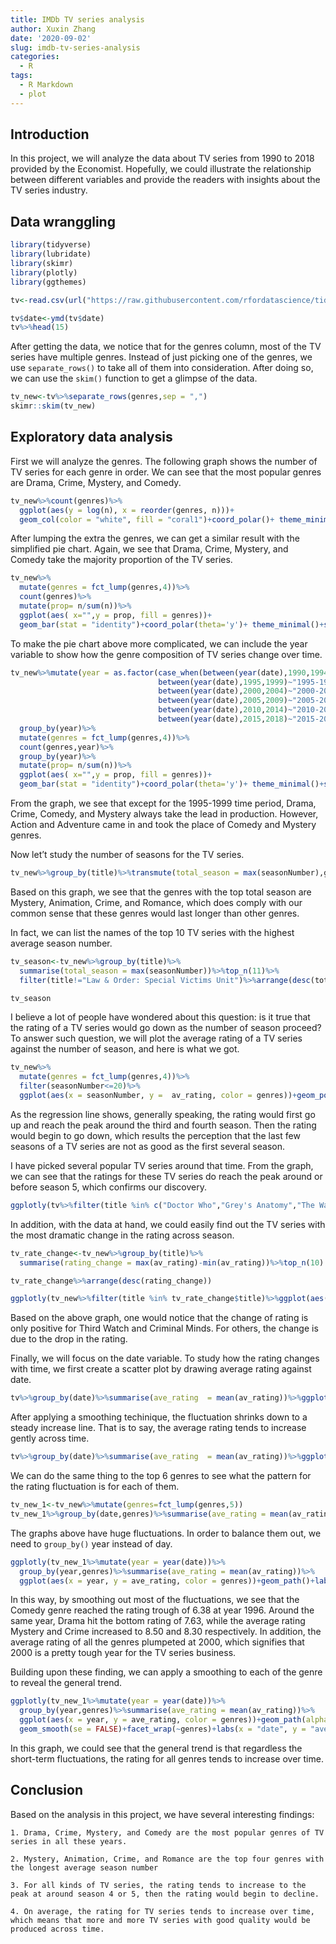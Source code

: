 ```yaml
---
title: IMDb TV series analysis
author: Xuxin Zhang
date: '2020-09-02'
slug: imdb-tv-series-analysis
categories:
  - R
tags:
  - R Markdown
  - plot
---
```

## Introduction
In this project, we will analyze the data about TV series from 1990 to 2018 provided by the Economist. Hopefully, we could illustrate the relationship between different variables and provide the readers with insights about the TV series industry. 

## Data wranggling
```r
library(tidyverse)
library(lubridate)
library(skimr)
library(plotly)
library(ggthemes)

tv<-read.csv(url("https://raw.githubusercontent.com/rfordatascience/tidytuesday/master/data/2019/2019-01-08/IMDb_Economist_tv_ratings.csv"))
```

```r
tv$date<-ymd(tv$date)
tv%>%head(15)
```

After getting the data, we notice that for the genres column, most of the TV series have multiple genres. Instead of just picking one of the genres, we use `separate_rows()` to take all of them into consideration. After doing so, we can use the `skim()` function to get a glimpse of the data.
```r
tv_new<-tv%>%separate_rows(genres,sep = ",")
skimr::skim(tv_new)
```

## Exploratory data analysis
First we will analyze the genres. The following graph shows the number of TV series for each genre in order. We can see that the most popular genres are Drama, Crime, Mystery, and Comedy. 
```r
tv_new%>%count(genres)%>%
  ggplot(aes(y = log(n), x = reorder(genres, n)))+
  geom_col(color = "white", fill = "coral1")+coord_polar()+ theme_minimal()+labs(title = "Genre composition of TV series",x = "genres", y = "log(n)")
```

After lumping the extra the genres, we can get a similar result with the simplified pie chart. Again, we see that Drama, Crime, Mystery, and Comedy take the majority proportion of the TV series. 
```r
tv_new%>%
  mutate(genres = fct_lump(genres,4))%>%
  count(genres)%>%
  mutate(prop= n/sum(n))%>%
  ggplot(aes( x="",y = prop, fill = genres))+
  geom_bar(stat = "identity")+coord_polar(theta='y')+ theme_minimal()+scale_fill_brewer(palette = "RdBu")+labs(y = "proportion", x= "",title = "Pie Chart for the genre composition of TV series")
```

To make the pie chart above more complicated, we can include the year variable to show how the genre composition of TV series change over time.
```r
tv_new%>%mutate(year = as.factor(case_when(between(year(date),1990,1994)~"1990-1994",
                                 between(year(date),1995,1999)~"1995-1999",
                                 between(year(date),2000,2004)~"2000-2004",
                                 between(year(date),2005,2009)~"2005-2009",
                                 between(year(date),2010,2014)~"2010-2014",
                                 between(year(date),2015,2018)~"2015-2018")))%>%
  group_by(year)%>%
  mutate(genres = fct_lump(genres,4))%>%
  count(genres,year)%>%
  group_by(year)%>%
  mutate(prop= n/sum(n))%>%
  ggplot(aes( x="",y = prop, fill = genres))+
  geom_bar(stat = "identity")+coord_polar(theta='y')+ theme_minimal()+scale_fill_brewer(palette = "RdBu")+facet_wrap(~year)+labs(y = "proportion", x ="", title = "Pie Chart for the genre composition of TV series")
```

From the graph, we see that except for the 1995-1999 time period, Drama, Crime, Comedy, and Mystery always take the lead in production. However, Action and Adventure came in and took the place of Comedy and Mystery genres. 


Now let't study the number of seasons for the TV series.
```r
tv_new%>%group_by(title)%>%transmute(total_season = max(seasonNumber),genres)%>%ggplot(aes(x = total_season, y = reorder(genres,total_season)))+geom_boxplot(fill = "coral1", outlier.alpha = 0.5, alpha=0.6)+scale_x_log10()+ theme_minimal()+labs(x = "number of season",  y = "genres", title = "Distribution of season number for different genres")
```

Based on this graph, we see that the genres with the top total season are Mystery, Animation, Crime, and Romance, which does comply with our common sense that these genres would last longer than other genres. 

In fact, we can list the names of the top 10 TV series with the highest average season number.
```r
tv_season<-tv_new%>%group_by(title)%>%
  summarise(total_season = max(seasonNumber))%>%top_n(11)%>%
  filter(title!="Law & Order: Special Victims Unit")%>%arrange(desc(total_season))

tv_season
```

I believe a lot of people have wondered about this question: is it true that the rating of a TV series would go down as the number of season proceed? To answer such question, we will plot the average rating of a TV series against the number of season, and here is what we got. 

```r
tv_new%>%
  mutate(genres = fct_lump(genres,4))%>%
  filter(seasonNumber<=20)%>%
  ggplot(aes(x = seasonNumber, y =  av_rating, color = genres))+geom_point(alpha  = 0.1)+geom_smooth()+scale_color_brewer(palette = "Set2")+facet_wrap(~genres)+labs(x = "number of season", y = "average rating", title ="The relationship between average rating and season number for TV sereies")+ theme_minimal()
```

As the regression line shows, generally speaking, the rating would first go up and reach the peak around the third and fourth season. Then the rating would begin to go down, which results the perception that the last few seasons of a TV series are not as good as the first several season.

I have picked several popular TV series around that time. From the graph, we can see that the ratings for these TV series do reach the peak around or before season 5, which confirms our discovery. 
```r
ggplotly(tv%>%filter(title %in% c("Doctor Who","Grey's Anatomy","The Walking Dead","American Horror Story","Law & Order"))%>%ggplot(aes(x = seasonNumber, y = av_rating, color = title))+geom_path(alpha = 1)+scale_color_brewer(palette = "Dark2")+ theme_minimal()+labs(x = "number of season", y = "average rating", title ="Rating change across season for selected TV sereies"))
```

In addition, with the data at hand, we could easily find out the TV series with the most dramatic change in the rating across season. 

```r
tv_rate_change<-tv_new%>%group_by(title)%>%
  summarise(rating_change = max(av_rating)-min(av_rating))%>%top_n(10)

tv_rate_change%>%arrange(desc(rating_change))
```

```r
ggplotly(tv_new%>%filter(title %in% tv_rate_change$title)%>%ggplot(aes(x = seasonNumber, y = av_rating, color = title))+geom_path()+labs(x = "number of season", y = "average rating", title ="Rating change across season for selected TV sereies")+theme_minimal())
```

Based on the above graph, one would notice that the change of rating is only positive for Third Watch and Criminal Minds. For others, the change is due to the drop in the rating.

Finally, we will focus on the date variable. To study how the rating changes with time, we first create a scatter plot by drawing average rating against date.

```r
tv%>%group_by(date)%>%summarise(ave_rating  = mean(av_rating))%>%ggplot(aes(x = date, y = ave_rating))+geom_point(alpha = 0.1)+geom_path()+labs(x = "date", y = "average rating", title = "How the rating fluctuates over time")+theme_minimal()
```

After applying a smoothing techinique, the fluctuation shrinks down to a steady increase line. That is to say, the average rating tends to increase gently across time.

```r
tv%>%group_by(date)%>%summarise(ave_rating  = mean(av_rating))%>%ggplot(aes(x = date, y = ave_rating))+geom_point(alpha = 0.1)+geom_smooth()+labs(x = "date", y = "average rating", title = "How the rating fluctuates over time")+theme_minimal()
```

We can do the same thing to the top 6 genres to see what the pattern for the rating fluctuation is for each of them.
```r
tv_new_1<-tv_new%>%mutate(genres=fct_lump(genres,5))
tv_new_1%>%group_by(date,genres)%>%summarise(ave_rating = mean(av_rating))%>%ggplot(aes(x = date, y = ave_rating, color = genres))+geom_path()+facet_wrap(~genres)+labs(x = "date", y = "average rating", title = "How the rating fluctuates for each genres over time")+theme_minimal()
```

The graphs above have huge fluctuations. In order to balance them out, we need to `group_by()` year instead of day.

```r
ggplotly(tv_new_1%>%mutate(year = year(date))%>%
  group_by(year,genres)%>%summarise(ave_rating = mean(av_rating))%>%
  ggplot(aes(x = year, y = ave_rating, color = genres))+geom_path()+labs(x = "date", y = "average rating", title = "How the rating fluctuates over time for each genres")+theme_minimal())
```

In this way, by smoothing out most of the fluctuations, we see that the Comedy genre reached the rating trough of 6.38 at year 1996. Around the same year, Drama hit the bottom rating of 7.63, while the average rating Mystery and Crime increased to 8.50 and 8.30 respectively. In addition, the average rating of all the genres plumpeted at 2000, which signifies that 2000 is a pretty tough year for the TV series business.

Building upon these finding, we can apply a smoothing to each of the genre to reveal the general trend.
```r
ggplotly(tv_new_1%>%mutate(year = year(date))%>%
  group_by(year,genres)%>%summarise(ave_rating = mean(av_rating))%>%
  ggplot(aes(x = year, y = ave_rating, color = genres))+geom_path(alpha = 0.5)+
  geom_smooth(se = FALSE)+facet_wrap(~genres)+labs(x = "date", y = "average rating", title = "How the rating fluctuates over time for each genres")+theme_minimal())
```
In this graph, we could see that the general trend is that regardless the short-term fluctuations, the rating for all genres tends to increase over time.

## Conclusion
Based on the analysis in this project, we have several interesting findings:

    1. Drama, Crime, Mystery, and Comedy are the most popular genres of TV series in all these years.
    
    2. Mystery, Animation, Crime, and Romance are the top four genres with the longest average season number
    
    3. For all kinds of TV series, the rating tends to increase to the peak at around season 4 or 5, then the rating would begin to decline.
    
    4. On average, the rating for TV series tends to increase over time, which means that more and more TV series with good quality would be produced across time.  


